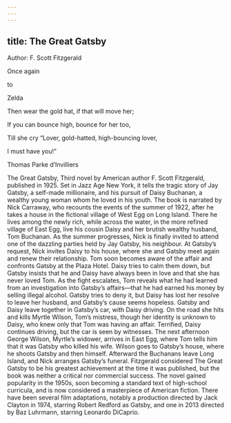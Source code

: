 ```yaml
---
---
---
```

title: The Great Gatsby
---



Author: F. Scott Fitzgerald








Once again

to

Zelda





Then wear the gold hat, if that will move her;

If you can bounce high, bounce for her too,

Till she cry “Lover, gold-hatted, high-bouncing lover,

I must have you!”

Thomas Parke d’Invilliers


The Great Gatsby, Third novel by American author F. Scott Fitzgerald, published in 1925. Set in Jazz Age New York, it tells the tragic story of Jay Gatsby, a self-made millionaire, and his pursuit of Daisy Buchanan, a wealthy young woman whom he loved in his youth. The book is narrated by Nick Carraway, who recounts the events of the summer of 1922, after he takes a house in the fictional village of West Egg on Long Island. There he lives among the newly rich, while across the water, in the more refined village of East Egg, live his cousin Daisy and her brutish wealthy husband, Tom Buchanan. As the summer progresses, Nick is finally invited to attend one of the dazzling parties held by Jay Gatsby, his neighbour. At Gatsby’s request, Nick invites Daisy to his house, where she and Gatsby meet again and renew their relationship. Tom soon becomes aware of the affair and confronts Gatsby at the Plaza Hotel. Daisy tries to calm them down, but Gatsby insists that he and Daisy have always been in love and that she has never loved Tom. As the fight escalates, Tom reveals what he had learned from an investigation into Gatsby’s affairs—that he had earned his money by selling illegal alcohol. Gatsby tries to deny it, but Daisy has lost her resolve to leave her husband, and Gatsby’s cause seems hopeless. Gatsby and Daisy leave together in Gatsby’s car, with Daisy driving. On the road she hits and kills Myrtle Wilson, Tom’s mistress, though her identity is unknown to Daisy, who knew only that Tom was having an affair. Terrified, Daisy continues driving, but the car is seen by witnesses. The next afternoon George Wilson, Myrtle’s widower, arrives in East Egg, where Tom tells him that it was Gatsby who killed his wife. Wilson goes to Gatsby’s house, where he shoots Gatsby and then himself. Afterward the Buchanans leave Long Island, and Nick arranges Gatsby’s funeral. Fitzgerald considered The Great Gatsby to be his greatest achievement at the time it was published, but the book was neither a critical nor commercial success. The novel gained popularity in the 1950s, soon becoming a standard text of high-school curricula, and is now considered a masterpiece of American fiction. There have been several film adaptations, notably a production directed by Jack Clayton in 1974, starring Robert Redford as Gatsby, and one in 2013 directed by Baz Luhrmann, starring Leonardo DiCaprio.